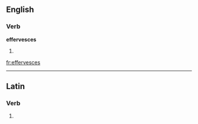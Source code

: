 
==English==

===Verb===
'''effervesces'''

# {{third-person singular of|[[effervesce]]}}

[[fr:effervesces]]

----
==Latin==

===Verb===
{{la-verb-form|effervēscēs}}

# {{conjugation of|effervesco|effervēscō|2|s|fut|act|ind|lang=la}}
{{count page|[[Wiktionary:Page count]]}}
{{rfc-auto}}